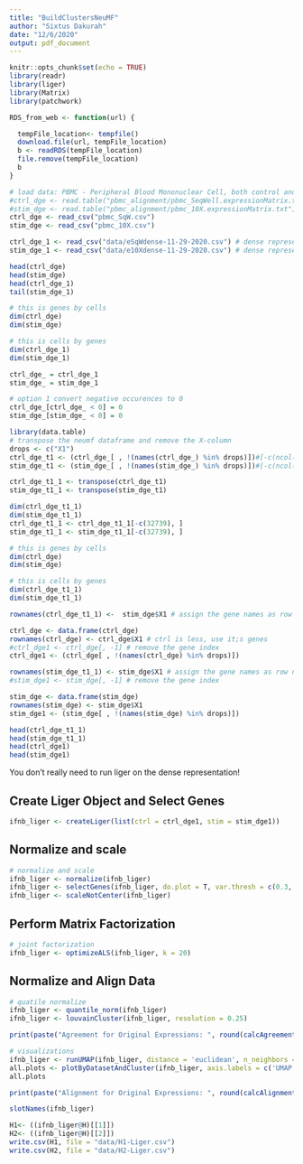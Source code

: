 ```yaml
---
title: "BuildClustersNeuMF"
author: "Sixtus Dakurah"
date: "12/6/2020"
output: pdf_document
---
```


```r
knitr::opts_chunk$set(echo = TRUE)
library(readr)
library(liger)
library(Matrix)
library(patchwork)
```

```r
RDS_from_web <- function(url) {

  tempFile_location<- tempfile()
  download.file(url, tempFile_location)
  b <- readRDS(tempFile_location)
  file.remove(tempFile_location)
  b
}

# load data: PBMC - Peripheral Blood Mononuclear Cell, both control and stimulated set
#ctrl_dge <- read.table("pbmc_alignment/pbmc_SeqWell.expressionMatrix.txt") # original PBMC data
#stim_dge <- read.table("pbmc_alignment/pbmc_10X.expressionMatrix.txt") # original PBMC data
ctrl_dge <- read_csv("pbmc_SqW.csv")
stim_dge <- read_csv("pbmc_10X.csv")
```
  
```r
ctrl_dge_1 <- read_csv("data/eSqWdense-11-29-2020.csv") # dense representation from NeuMF
stim_dge_1 <- read_csv("data/e10Xdense-11-29-2020.csv") # dense representation from NeuMF
```

```r
head(ctrl_dge)
head(stim_dge)
head(ctrl_dge_1)
tail(stim_dge_1)
```

```r
# this is genes by cells
dim(ctrl_dge)
dim(stim_dge)

# this is cells by genes
dim(ctrl_dge_1)
dim(stim_dge_1)
```

```r
ctrl_dge_ = ctrl_dge_1
stim_dge_ = stim_dge_1

# option 1 convert negative occurences to 0
ctrl_dge_[ctrl_dge_ < 0] = 0
stim_dge_[stim_dge_ < 0] = 0
```


```r
library(data.table)
# transpose the neumf dataframe and remove the X-column
drops <- c("X1")
ctrl_dge_t1 <- (ctrl_dge_[ , !(names(ctrl_dge_) %in% drops)])#[-c(ncol(ctrl_dge_)-1), ] # this removes the last row as well
stim_dge_t1 <- (stim_dge_[ , !(names(stim_dge_) %in% drops)])#[-c(ncol(stim_dge_)-1), ]

ctrl_dge_t1_1 <- transpose(ctrl_dge_t1)
stim_dge_t1_1 <- transpose(stim_dge_t1)
```

```r
dim(ctrl_dge_t1_1)
dim(stim_dge_t1_1)
ctrl_dge_t1_1 <- ctrl_dge_t1_1[-c(32739), ]
stim_dge_t1_1 <- stim_dge_t1_1[-c(32739), ]
```


```r
# this is genes by cells
dim(ctrl_dge)
dim(stim_dge)

# this is cells by genes
dim(ctrl_dge_t1_1)
dim(stim_dge_t1_1)
```



```r

rownames(ctrl_dge_t1_1) <-  stim_dge$X1 # assign the gene names as row names... this is from stim

ctrl_dge <- data.frame(ctrl_dge)
rownames(ctrl_dge) <- ctrl_dge$X1 # ctrl is less, use it;s genes
#ctrl_dge1 <- ctrl_dge[, -1] # remove the gene index
ctrl_dge1 <- (ctrl_dge[ , !(names(ctrl_dge) %in% drops)])

rownames(stim_dge_t1_1) <- stim_dge$X1 # assign the gene names as row names
#stim_dge1 <- stim_dge[, -1] # remove the gene index

stim_dge <- data.frame(stim_dge)
rownames(stim_dge) <- stim_dge$X1
stim_dge1 <- (stim_dge[ , !(names(stim_dge) %in% drops)])

head(ctrl_dge_t1_1)
head(stim_dge_t1_1)
head(ctrl_dge1)
head(stim_dge1)
```


You don't really need to run liger on the dense representation!


## Create Liger Object and Select Genes

```r
ifnb_liger <- createLiger(list(ctrl = ctrl_dge1, stim = stim_dge1))
```

## Normalize and scale

```r
# normalize and scale
ifnb_liger <- normalize(ifnb_liger)
ifnb_liger <- selectGenes(ifnb_liger, do.plot = T, var.thresh = c(0.3, 0.875))
ifnb_liger <- scaleNotCenter(ifnb_liger)

```


## Perform Matrix Factorization

```r
# joint factorization
ifnb_liger <- optimizeALS(ifnb_liger, k = 20)
```


## Normalize and Align Data

```r
# quatile normalize
ifnb_liger <- quantile_norm(ifnb_liger)
ifnb_liger <- louvainCluster(ifnb_liger, resolution = 0.25)
```

```r
print(paste("Agreement for Original Expressions: ", round(calcAgreement(ifnb_liger, ndims = 20, k = 20)*100, 2), "%", sep=''))
```

```r
# visualizations
ifnb_liger <- runUMAP(ifnb_liger, distance = 'euclidean', n_neighbors = 10, min_dist = 0.1)
all.plots <- plotByDatasetAndCluster(ifnb_liger, axis.labels = c('UMAP 1', 'UMAP 2'), return.plots = T)
all.plots
```



```r
print(paste("Alignment for Original Expressions: ", round(calcAlignment(ifnb_liger)*100, 2), "%", sep=''))
```

```r
slotNames(ifnb_liger)
```

```r
H1<- ((ifnb_liger@H)[[1]])
H2<- ((ifnb_liger@H)[[2]])
write.csv(H1, file = "data/H1-Liger.csv")
write.csv(H2, file = "data/H2-Liger.csv")
```

